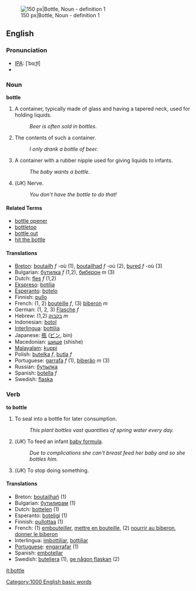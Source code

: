 [[Image:Beaujolais Nouveau bottle.jpg|thumb|right|150 px|Bottle, Noun - definition 1]]

==English==
===Pronunciation===
*[[IPA]]: [ˈbɑˌʈɫ]
*{{audio|en-us-bottle.ogg|Audio (US)}}

===Noun===
'''bottle'''

# A container, typically made of glass and having a tapered neck, used for holding liquids.
#: ''Beer is often sold in bottles.''
# The contents of such a container.  
#: ''I only drank a bottle of beer.''
# A container with a rubber nipple used for giving liquids to infants.
#: ''The baby wants a bottle.''
# (''UK'') Nerve.
#: ''You don't have the bottle to do that!''

====Related Terms====
* [[bottle opener]]
* [[bottletop]]
* [[bottle out]]
* [[hit the bottle]]

====Translations====
*[[Breton]]: [[boutailh]] ''f'' -où (1), [[boutailhad]] ''f'' -où (2), [[bured]] ''f'' -où (3)
*Bulgarian: [[бутилка]] ''f'' (1,2), [[биберон]] ''m'' (3)
*Dutch: [[fles]] ''f'' (1,2)
*[[Ekspreso]]: [[botilia]]
*[[Esperanto]]: [[botelo]]
*Finnish: [[pullo]]
*French: (1, 2) [[bouteille]] ''f'', (3) [[biberon]] ''m''
*German: (1, 2, 3) [[Flasche]] ''f''
*Hebrew: (1,2) [[בקבוק]] ''m''
*Indonesian: [[botol]]
*[[Interlingua]]: [[bottilia]]
*Japanese: [[瓶]] ([[ビン]], bin)
*Macedonian: [[шише]] (shishe)
*[[Malayalam]]: [[kuppi]]
*Polish: [[butelka]] ''f'', [[butla]] ''f''
*Portuguese: [[garrafa]] ''f'' (1), [[biberão]] ''m'' (3)
*Russian: [[бутылка]]
*Spanish: [[botella]] ''f''
*Swedish: [[flaska]]

===Verb===
'''to bottle'''

# To seal into a bottle for later consumption.
#: ''This plant bottles vast quantities of spring water every day.''
# (''UK'') To feed an infant [[baby formula]].
#: ''Due to complications she can't breast feed her baby and so she bottles him.''
# (''UK'') To stop doing something.

====Translations====
*Breton: [[boutailhañ]] (1)
*Bulgarian: [[бутилирам]] (1)
*Dutch: [[bottelen]] (1)
*Esperanto: [[boteligi]] (1)
*Finnish: [[pullottaa]] (1)
*French: (1) [[embouteiller]], [[mettre en bouteille]], (2) [[nourrir au biberon]], [[donner le biberon]]
*Interlingua: [[imbottiliar]], [[bottiliar]]
*[[Portuguese]]: [[engarrafar]] (1)
*Spanish: [[embotellar]]
*Swedish: [[buteljera]] (1), [[ge någon flaskan]] (2)

[[it:bottle]]
[[Category:1000 English basic words]]